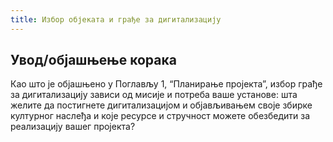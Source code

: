 ```yaml
---
title: Избор објеката и грађе за дигитализацију
---
```

## Увод/објашњење корака

Као што је објашњено у Поглављу 1, “Планирање пројекта”, избор грађе за дигитализацију зависи од мисије и потреба ваше установе: шта желите да постигнете дигитализацијом и објављивањем своје збирке културног наслеђа и које ресурсе и стручност можете обезбедити за реализацију вашег пројекта?
